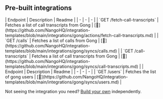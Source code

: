 
## Pre-built integrations

<AccordionGroup>


<Accordion title="Calls">
| Endpoint | Description | Readme |
| - | - | - |
| `GET /fetch-call-transcripts` | Fetches a list of call transcripts from Gong | [🔗](https://github.com/NangoHQ/integration-templates/blob/main/integrations/gong/actions/fetch-call-transcripts.md) |
| `GET /calls` | Fetches a list of calls from Gong | [🔗](https://github.com/NangoHQ/integration-templates/blob/main/integrations/gong/syncs/calls.md) |
| `GET /call-transcripts` | Fetches a list of call transcripts from Gong | [🔗](https://github.com/NangoHQ/integration-templates/blob/main/integrations/gong/syncs/call-transcripts.md) |
</Accordion>


<Accordion title="Users">
| Endpoint | Description | Readme |
| - | - | - |
| `GET /users` | Fetches the list of gong users | [🔗](https://github.com/NangoHQ/integration-templates/blob/main/integrations/gong/syncs/users.md) |
</Accordion>

</AccordionGroup>

<Tip>Not seeing the integration you need? [Build your own](https://docs.nango.dev/guides/platform/functions) independently.</Tip>
